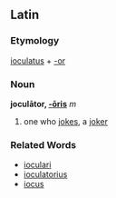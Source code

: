 ==Latin==
===Etymology===
[[ioculatus]] + [[-or]]
===Noun===
'''joculātor, [[Wiktionary Appendix:Latin third declension|-ōris]]''' ''m''

#one who [[joke]]s, a [[joker]]
===Related Words===
*[[ioculari]]
*[[ioculatorius]]
*[[iocus]]
